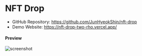# NFT Drop

- GitHub Repository: https://github.com/JunHyeokShin/nft-drop
- Demo Website: https://nft-drop-two-rho.vercel.app/

#### Preview

![screenshot](/project-resources/nft-drop/preview.png)
